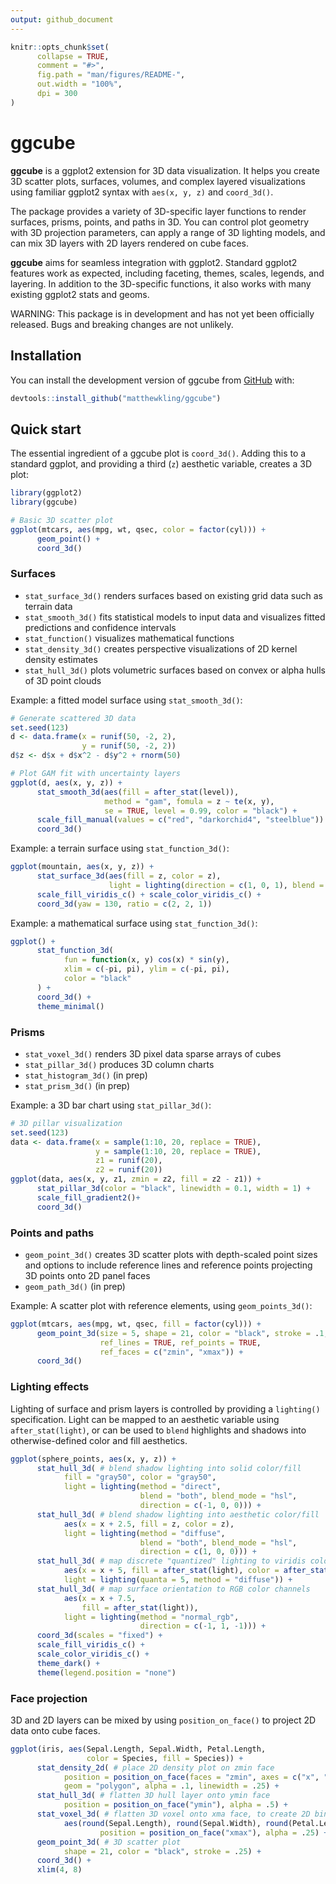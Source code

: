 ```yaml
---
output: github_document
---
```


<!-- README.md is generated from README.Rmd. Please edit that file -->

```r
knitr::opts_chunk$set(
      collapse = TRUE,
      comment = "#>",
      fig.path = "man/figures/README-",
      out.width = "100%",
      dpi = 300
)
```

# ggcube

<!-- badges: start -->
<!-- badges: end -->

**ggcube** is a ggplot2 extension for 3D data visualization. It helps you create 3D scatter plots, surfaces, volumes, and complex layered visualizations using familiar ggplot2 syntax with `aes(x, y, z)` and `coord_3d()`.

The package provides a variety of 3D-specific layer functions to render surfaces, prisms, points, and paths in 3D. You can control plot geometry with 3D projection parameters, can apply a range of 3D lighting models, and can mix 3D layers with 2D layers rendered on cube faces. 

**ggcube** aims for seamless integration with ggplot2. Standard ggplot2 features work as expected, including faceting, themes, scales, legends, and layering. In addition to the 3D-specific functions, it also works with many existing ggplot2 stats and geoms.

WARNING: This package is in development and has not yet been officially released. Bugs and breaking changes are not unlikely.


## Installation

You can install the development version of ggcube from [GitHub](https://github.com/matthewkling/ggcube) with:

``` r
devtools::install_github("matthewkling/ggcube")
```


## Quick start

The essential ingredient of a ggcube plot is `coord_3d()`. Adding this to a standard ggplot, and providing a third (`z`) aesthetic variable, creates a 3D plot:

```r
library(ggplot2)
library(ggcube)

# Basic 3D scatter plot
ggplot(mtcars, aes(mpg, wt, qsec, color = factor(cyl))) +
      geom_point() +
      coord_3d()
```


### Surfaces

- `stat_surface_3d()` renders surfaces based on existing grid data such as terrain data
- `stat_smooth_3d()` fits statistical models to input data and visualizes fitted predictions and confidence intervals
- `stat_function()` visualizes mathematical functions
- `stat_density_3d()` creates perspective visualizations of 2D kernel density estimates 
- `stat_hull_3d()` plots volumetric surfaces based on convex or alpha hulls of 3D point clouds

Example: a fitted model surface using `stat_smooth_3d()`:

```r
# Generate scattered 3D data
set.seed(123)
d <- data.frame(x = runif(50, -2, 2),
                y = runif(50, -2, 2))
d$z <- d$x + d$x^2 - d$y^2 + rnorm(50)

# Plot GAM fit with uncertainty layers
ggplot(d, aes(x, y, z)) + 
      stat_smooth_3d(aes(fill = after_stat(level)),
                     method = "gam", fomula = z ~ te(x, y),
                     se = TRUE, level = 0.99, color = "black") +
      scale_fill_manual(values = c("red", "darkorchid4", "steelblue")) +
      coord_3d()


```

Example: a terrain surface using `stat_function_3d()`:

```r
ggplot(mountain, aes(x, y, z)) +
      stat_surface_3d(aes(fill = z, color = z),
                      light = lighting(direction = c(1, 0, 1), blend = "both")) +
      scale_fill_viridis_c() + scale_color_viridis_c() +
      coord_3d(yaw = 130, ratio = c(2, 2, 1))
```


Example: a mathematical surface using `stat_function_3d()`:

```r
ggplot() +
      stat_function_3d(
            fun = function(x, y) cos(x) * sin(y),
            xlim = c(-pi, pi), ylim = c(-pi, pi),
            color = "black"
      ) +
      coord_3d() +
      theme_minimal()
```

### Prisms

- `stat_voxel_3d()` renders 3D pixel data sparse arrays of cubes
- `stat_pillar_3d()` produces 3D column charts
- `stat_histogram_3d()` (in prep)
- `stat_prism_3d()` (in prep)

Example: a 3D bar chart using `stat_pillar_3d()`:

```r
# 3D pillar visualization
set.seed(123)
data <- data.frame(x = sample(1:10, 20, replace = TRUE),
                   y = sample(1:10, 20, replace = TRUE),
                   z1 = runif(20),
                   z2 = runif(20))
ggplot(data, aes(x, y, z1, zmin = z2, fill = z2 - z1)) +
      stat_pillar_3d(color = "black", linewidth = 0.1, width = 1) +
      scale_fill_gradient2()+
      coord_3d()
```


### Points and paths

- `geom_point_3d()` creates 3D scatter plots with depth-scaled point sizes and options to include reference lines and reference points projecting 3D points onto 2D panel faces
- `geom_path_3d()` (in prep)

Example: A scatter plot with reference elements, using `geom_points_3d()`:

```r
ggplot(mtcars, aes(mpg, wt, qsec, fill = factor(cyl))) +
      geom_point_3d(size = 5, shape = 21, color = "black", stroke = .1,
                    ref_lines = TRUE, ref_points = TRUE,
                    ref_faces = c("zmin", "xmax")) +
      coord_3d()
```



### Lighting effects

Lighting of surface and prism layers is controlled by providing a `lighting()` specification. Light can be mapped to an aesthetic variable using `after_stat(light)`, or can be used to `blend` highlights and shadows into otherwise-defined color and fill aesthetics.

```r
ggplot(sphere_points, aes(x, y, z)) +
      stat_hull_3d( # blend shadow lighting into solid color/fill
            fill = "gray50", color = "gray50",
            light = lighting(method = "direct",
                             blend = "both", blend_mode = "hsl", 
                             direction = c(-1, 0, 0))) +
      stat_hull_3d( # blend shadow lighting into aesthetic color/fill
            aes(x = x + 2.5, fill = z, color = z),
            light = lighting(method = "diffuse",
                             blend = "both", blend_mode = "hsl", 
                             direction = c(1, 0, 0))) +
      stat_hull_3d( # map discrete "quantized" lighting to viridis color scale
            aes(x = x + 5, fill = after_stat(light), color = after_stat(light)),
            light = lighting(quanta = 5, method = "diffuse")) +
      stat_hull_3d( # map surface orientation to RGB color channels
            aes(x = x + 7.5, 
                fill = after_stat(light)),
            light = lighting(method = "normal_rgb", 
                             direction = c(-1, 1, -1))) +
      coord_3d(scales = "fixed") +
      scale_fill_viridis_c() +
      scale_color_viridis_c() +
      theme_dark() +
      theme(legend.position = "none")
```


### Face projection

3D and 2D layers can be mixed by using `position_on_face()` to project 2D data onto cube faces.

```r

ggplot(iris, aes(Sepal.Length, Sepal.Width, Petal.Length, 
                 color = Species, fill = Species)) +
      stat_density_2d( # place 2D density plot on zmin face
            position = position_on_face(faces = "zmin", axes = c("x", "y")),
            geom = "polygon", alpha = .1, linewidth = .25) +
      stat_hull_3d( # flatten 3D hull layer onto ymin face
            position = position_on_face("ymin"), alpha = .5) +
      stat_voxel_3d( # flatten 3D voxel onto xma face, to create 2D binned
            aes(round(Sepal.Length), round(Sepal.Width), round(Petal.Length)),
                    position = position_on_face("xmax"), alpha = .25) +
      geom_point_3d( # 3D scatter plot
            shape = 21, color = "black", stroke = .25) +
      coord_3d() +
      xlim(4, 8)
```
